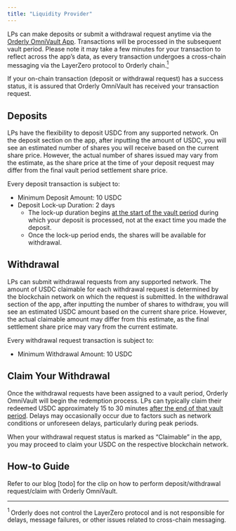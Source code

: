 ```yaml
---
title: "Liquidity Provider"
---
```


LPs can make deposits or submit a withdrawal request anytime via the [Orderly OmniVault App](https://app.orderly.network/vaults). Transactions will be processed in the subsequent vault period. Please note it may take a few minutes for your transaction to reflect across the app’s data, as every transaction undergoes a cross-chain messaging via the LayerZero protocol to Orderly chain.<a href="#ref21"><sup>1 </sup></a>

If your on-chain transaction (deposit or withdrawal request) has a success status, it is assured that Orderly OmniVault has received your transaction request.

## Deposits

LPs have the flexibility to deposit USDC from any supported network. On the deposit section on the app, after inputting the amount of USDC, you will see an estimated number of shares you will receive based on the current share price. However, the actual number of shares issued may vary from the estimate, as the share price at the time of your deposit request may differ from the final vault period settlement share price.

Every deposit transaction is subject to:

- Minimum Deposit Amount: 10 USDC
- Deposit Lock-up Duration: 2 days
  - The lock-up duration begins <u>at the start of the vault period</u> during which your deposit is processed, not at the exact time you made the deposit.
  - Once the lock-up period ends, the shares will be available for withdrawal.

## Withdrawal

LPs can submit withdrawal requests from any supported network. The amount of USDC claimable for each withdrawal request is determined by the blockchain network on which the request is submitted. In the withdrawal section of the app, after inputting the number of shares to withdraw, you will see an estimated USDC amount based on the current share price. However, the actual claimable amount may differ from this estimate, as the final settlement share price may vary from the current estimate.

Every withdrawal request transaction is subject to:

- Minimum Withdrawal Amount: 10 USDC

## Claim Your Withdrawal

Once the withdrawal requests have been assigned to a vault period, Orderly OmniVault will begin the redemption process. LPs can typically claim their redeemed USDC approximately 15 to 30 minutes <u>after the end of that vault period</u>. Delays may occasionally occur due to factors such as network conditions or unforeseen delays, particularly during peak periods.

When your withdrawal request status is marked as “Claimable” in the app, you may proceed to claim your USDC on the respective blockchain network.

## How-to Guide

Refer to our blog [todo] for the clip on how to perform deposit/withdrawal request/claim with Orderly OmniVault.

---

<a id="ref21"><sup>1 </sup></a>  Orderly does not control the LayerZero protocol and is not responsible for delays, message failures, or other issues related to cross-chain messaging.
